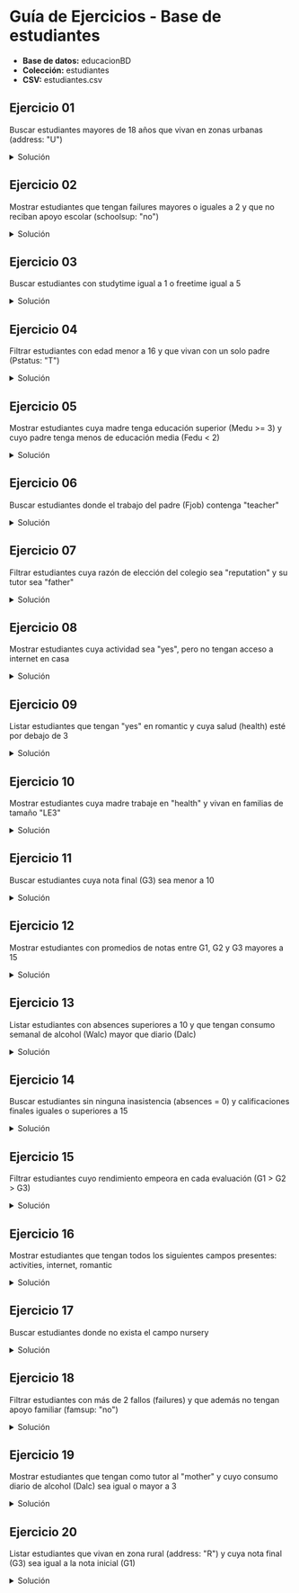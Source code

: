 
# Guía de Ejercicios - Base de estudiantes

- **Base de datos:** educacionBD
- **Colección:** estudiantes
- **CSV:** <ExternalLink href='/inacap/ti3v32/data/estudiantes.csv'>estudiantes.csv</ExternalLink>

## Ejercicio 01
Buscar estudiantes mayores de 18 años que vivan en zonas urbanas (address: "U") 

<details>
    <summary>Solución</summary>
```js
db.estudiantes.find({ 
    age:{$gt:18}, 
    address:"U" 
}) 
```
</details>

## Ejercicio 02
Mostrar estudiantes que tengan failures mayores o iguales a 2 y que no reciban apoyo escolar (schoolsup: "no")

<details>
    <summary>Solución</summary>
```js
db.estudiantes.find({ 
    failures:{$gte:2}, 
    schoolsup:"no" 
}) 
```
</details>

## Ejercicio 03
Buscar estudiantes con studytime igual a 1 o freetime igual a 5

<details>
    <summary>Solución</summary>
```js
db.estudiantes.find({ 
    $or: [ 
        {studytime:1}, 
        {freetime:5} 
    ] 
}) 
```
</details>

## Ejercicio 04
Filtrar estudiantes con edad menor a 16 y que vivan con un solo padre (Pstatus: "T")

<details>
    <summary>Solución</summary>
```js
db.estudiantes.find({ 
    age:{$lt:16}, 
    Pstatus:"T"
})
```
</details>

## Ejercicio 05
Mostrar estudiantes cuya madre tenga educación superior (Medu >= 3) y cuyo padre tenga menos de educación media (Fedu < 2)

<details>
    <summary>Solución</summary>
```js
db.estudiantes.find({ 
    Medu:{$gte:3}, 
    Fedu:{$lt:2} 
}) 
```
</details>

## Ejercicio 06
Buscar estudiantes donde el trabajo del padre (Fjob) contenga "teacher"

<details>
    <summary>Solución</summary>
```js
db.estudiantes.find({ Fjob:"teacher" }) 
```
</details>

## Ejercicio 07
Filtrar estudiantes cuya razón de elección del colegio sea "reputation" y su tutor sea "father"

<details>
    <summary>Solución</summary>
```js
db.estudiantes.find({  
    reason: "reputation", 
    guardian: "father" 
}) 
```
</details>

## Ejercicio 08
Mostrar estudiantes cuya actividad sea "yes", pero no tengan acceso a internet en casa

<details>
    <summary>Solución</summary>
```js
db.estudiantes.find({ 
    activities:"yes", 
    internet:"no" 
}) 
```
</details>

## Ejercicio 09
Listar estudiantes que tengan "yes" en romantic y cuya salud (health) esté por debajo de 3

<details>
    <summary>Solución</summary>
```js
db.estudiantes.find({ 
    romantic:"yes", 
    health:{$lt:3} 
}) 
```
</details>

## Ejercicio 10
Mostrar estudiantes cuya madre trabaje en "health" y vivan en familias de tamaño "LE3"

<details>
    <summary>Solución</summary>
```js
db.estudiantes.find({ 
    Mjob:"health", 
    famsize:"LE3" 
}) 
```
</details>

## Ejercicio 11
Buscar estudiantes cuya nota final (G3) sea menor a 10

<details>
    <summary>Solución</summary>
```js
db.estudiantes.find({ G3:{$lt:10} }) 
```
</details>

## Ejercicio 12
Mostrar estudiantes con promedios de notas entre G1, G2 y G3 mayores a 15

<details>
    <summary>Solución</summary>
```js
db.estudiantes.find({
    "$expr": {
        "$gt": [
            { "$divide": [ { "$add": ["$G1", "$G2", "$G3"] }, 3 ] },
            15
        ]
    }
})
```
</details>


## Ejercicio 13
Listar estudiantes con absences superiores a 10 y que tengan consumo semanal de alcohol (Walc) mayor que diario (Dalc)

<details>
    <summary>Solución</summary>
```js
db.estudiantes.find({
    "$expr": {
        "$and": [
            { "$gt": ["$absences", 10] },
            { "$gt": ["$Walc", "$Dalc"] }
        ]
    }
})
```
</details>

## Ejercicio 14
Buscar estudiantes sin ninguna inasistencia (absences = 0) y calificaciones finales iguales o superiores a 15

<details>
    <summary>Solución</summary>
```js
db.estudiantes.find({
    "absences": 0,
    "G3": {"$gte": 15}
})
```
</details>

## Ejercicio 15
Filtrar estudiantes cuyo rendimiento empeora en cada evaluación (G1 > G2 > G3)

<details>
    <summary>Solución</summary>
```js
db.estudiantes.find({
    "$expr": {
        "$and": [
            { "$gt": ["$G1", "$G2"] },
            { "$gt": ["$G2", "$G3"] }
        ]
    }
})
```
</details>

## Ejercicio 16
Mostrar estudiantes que tengan todos los siguientes campos presentes: activities, internet, romantic

<details>
    <summary>Solución</summary>
```js
db.estudiantes.find({
    activities: { $exists: true },
    internet: { $exists: true },
    romantic: { $exists: true }
})
```
</details>

## Ejercicio 17
Buscar estudiantes donde no exista el campo nursery

<details>
    <summary>Solución</summary>
```js
db.estudiantes.find({
    nursery: { $exists: false }
})
```
</details>

## Ejercicio 18
Filtrar estudiantes con más de 2 fallos (failures) y que además no tengan apoyo familiar (famsup: "no")

<details>
    <summary>Solución</summary>
```js
db.estudiantes.find({
    failures: { $gt: 2 },
    famsup: "no"
})
```
</details>

## Ejercicio 19
Mostrar estudiantes que tengan como tutor al "mother" y cuyo consumo diario de alcohol (Dalc) sea igual o mayor a 3

<details>
    <summary>Solución</summary>
```js
db.estudiantes.find({
    guardian: "mother",
    Dalc: { $gte: 3 }
})
```
</details>

## Ejercicio 20
Listar estudiantes que vivan en zona rural (address: "R") y cuya nota final (G3) sea igual a la nota inicial (G1)

<details>
    <summary>Solución</summary>
```js
db.estudiantes.find({
    address: "R",
    $expr: { $eq: ["$G3", "$G1"] }
})
```
</details>
